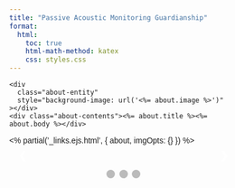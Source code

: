 ```yaml
---
title: "Passive Acoustic Monitoring Guardianship"
format:
  html:
    toc: true
    html-math-method: katex
    css: styles.css
---
```


<html>
<head>
<div class="quarto-about-broadside column-page">
  <div class="about-main">
    <div
      class="about-entity"
      style="background-image: url('<%= about.image %>')"
    ></div>
    <div class="about-contents"><%= about.title %><%= about.body %></div>
  </div>
  <% partial('_links.ejs.html', { about, imgOpts: {} }) %>
</div>

<meta name="viewport" content="width=device-width, initial-scale=1">
<style>
* {box-sizing: border-box}
body {font-family: Verdana, sans-serif; margin:0}
.mySlides {display: none}
img {vertical-align: middle;}

/* Slideshow container */
.slideshow-container {
  max-width: 1300px;
  position: relative;
  margin: auto;
}

/* Next & previous buttons */
.prev, .next {
  cursor: pointer;
  position: absolute;
  top: 50%;
  width: auto;
  padding: 16px;
  margin-top: -22px;
  color: white;
  font-weight: bold;
  font-size: 18px;
  transition: 0.6s ease;
  border-radius: 0 3px 3px 0;
  user-select: none;
}

/* Position the "next button" to the right */
.next {
  right: 0;
  border-radius: 3px 0 0 3px;
}

/* On hover, add a black background color with a little bit see-through */
.prev:hover, .next:hover {
  background-color: rgba(0,0,0,0.8);
}

/* Caption text */
.text {
  color: #f2f2f2;
  font-size: 15px;
  padding: 8px 12px;
  position: absolute;
  bottom: 8px;
  width: 100%;
  text-align: center;
}

/* Number text (1/3 etc) */
.numbertext {
  color: #f2f2f2;
  font-size: 12px;
  padding: 8px 12px;
  position: absolute;
  top: 0;
}

/* The dots/bullets/indicators */
.dot {
  cursor: pointer;
  height: 15px;
  width: 15px;
  margin: 0 2px;
  background-color: #bbb;
  border-radius: 50%;
  display: inline-block;
  transition: background-color 1.6s ease;
}

.active, .dot:hover {
  background-color: #717171;
}

/* Fading animation */
.fade {
  animation-name: fade;
  animation-duration: 6.5s;
}

@keyframes fade {
  from {opacity: .4} 
  to {opacity: 1}
}

/* On smaller screens, decrease text size */
@media only screen and (max-width: 300px) {
  .prev, .next,.text {font-size: 11px}
}
</style>
</head>
<body>

<div class="slideshow-container">

<div class="mySlides fade">
  <div class="numbertext">1 / 3</div>
  <img src="images/slide1.png" style="width:100%">
  <div class="text">Caption Text</div>
</div>

<div class="mySlides fade">
  <div class="numbertext">2 / 3</div>
  <img src="images/slide2.png" style="width:100%">
  <div class="text">Caption Two</div>
</div>

<div class="mySlides fade">
  <div class="numbertext">3 / 3</div>
  <img src="images/slide3.png" style="width:100%">
  <div class="text">Caption Three</div>
</div>

<a class="prev" onclick="plusSlides(-1)">❮</a>
<a class="next" onclick="plusSlides(1)">❯</a>

</div>
<br>

<div style="text-align:center">
  <span class="dot" onclick="currentSlide(1)"></span> 
  <span class="dot" onclick="currentSlide(2)"></span> 
  <span class="dot" onclick="currentSlide(3)"></span> 
</div>

<script>
let slideIndex = 1;
showSlides();

function plusSlides(n) {
  showSlides(slideIndex += n);
}

function currentSlide(n) {
  showSlides(slideIndex = n);
}

function showSlides(n) {
  let i;
  let slides = document.getElementsByClassName("mySlides");
  let dots = document.getElementsByClassName("dot");
  if (n > slides.length) {slideIndex = 1}    
  if (n < 1) {slideIndex = slides.length}
  for (i = 0; i < slides.length; i++) {
    slides[i].style.display = "none";  
  }
  for (i = 0; i < dots.length; i++) {
    dots[i].className = dots[i].className.replace(" active", "");
  }
  slides[slideIndex-1].style.display = "block";  
  dots[slideIndex-1].className += " active";
}

function showSlides() {
  let i;
  let slides = document.getElementsByClassName("mySlides");
  for (i = 0; i < slides.length; i++) {
    slides[i].style.display = "none";
  }
  slideIndex++;
  if (slideIndex > slides.length) {slideIndex = 1}
  slides[slideIndex-1].style.display = "block";
  
  for (i = 0; i < dots.length; i++) {
    dots[i].className = dots[i].className.replace(" active", "");
  }
  dots[slideIndex-1].className += " active";
  setTimeout(showSlides, 6000); // Change image every 2 seconds
} 
</script>

</body>
</html> 
